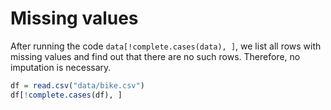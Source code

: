 # Missing values
After running the code `data[!complete.cases(data), ]`, we list all rows with missing values and find out that there are no such rows. Therefore, no imputation is necessary.

```r
df = read.csv("data/bike.csv")
df[!complete.cases(df), ]
```


